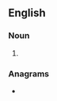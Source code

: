 ==English==

===Noun===
{{head|en|noun form}}

# {{plural of|en|acreage}}

===Anagrams===
* {{anagrams|en|a=aaceegrs|gear case|gearcase}}